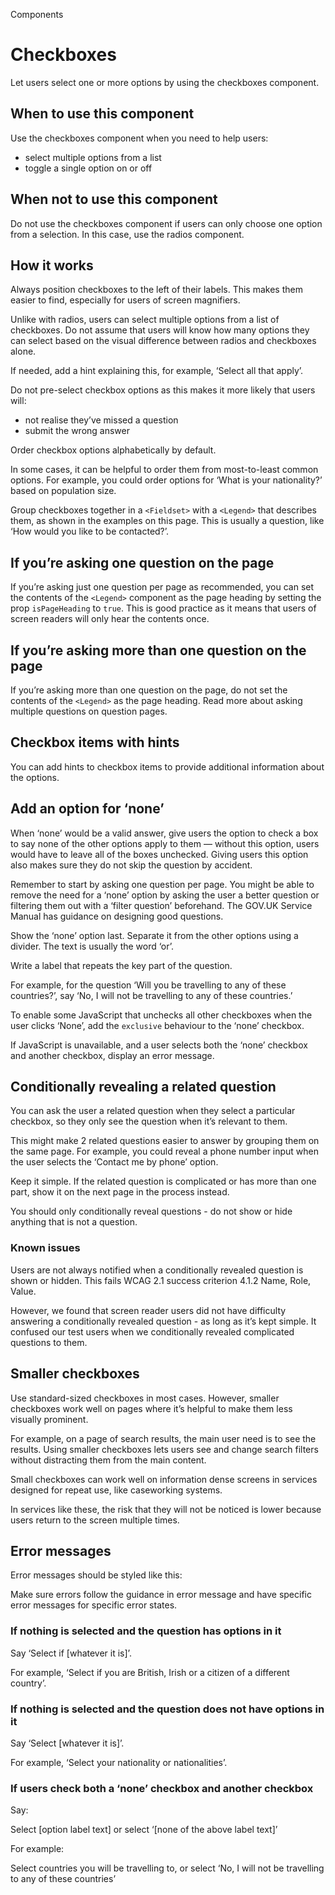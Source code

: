 
<Meta title="Components/Checkboxes" />

<Hint>Components</Hint>

# Checkboxes

Let users select one or more options by using the checkboxes component.

<Canvas of={CheckboxStories.primary} />

## When to use this component

Use the checkboxes component when you need to help users:

- select multiple options from a list
- toggle a single option on or off

## When not to use this component

Do not use the checkboxes component if users can only choose one option from a selection. In this case, use the radios component.

## How it works

Always position checkboxes to the left of their labels. This makes them easier to find, especially for users of screen magnifiers.

Unlike with radios, users can select multiple options from a list of checkboxes. Do not assume that users will know how many options they can select based on the visual difference between radios and checkboxes alone.

If needed, add a hint explaining this, for example, ‘Select all that apply’.

Do not pre-select checkbox options as this makes it more likely that users will:

- not realise they’ve missed a question
- submit the wrong answer

Order checkbox options alphabetically by default.

In some cases, it can be helpful to order them from most-to-least common options. For example, you could order options for ‘What is your nationality?’ based on population size.

Group checkboxes together in a `<Fieldset>` with a `<Legend>` that describes them, as shown in the examples on this page. This is usually a question, like ‘How would you like to be contacted?’.

## If you’re asking one question on the page

If you’re asking just one question per page as recommended, you can set the contents of the `<Legend>` component as the page heading by setting the prop `isPageHeading` to `true`. This is good practice as it means that users of screen readers will only hear the contents once.

<Canvas of={CheckboxStories.primary} />

## If you’re asking more than one question on the page

If you’re asking more than one question on the page, do not set the contents of the `<Legend>` as the page heading. Read more about asking multiple questions on question pages.

<Canvas of={CheckboxStories.withoutHeading} />

## Checkbox items with hints

You can add hints to checkbox items to provide additional information about the options.

<Canvas of={CheckboxStories.itemsWithHints} />

## Add an option for ‘none’

When ‘none’ would be a valid answer, give users the option to check a box to say none of the other options apply to them — without this option, users would have to leave all of the boxes unchecked. Giving users this option also makes sure they do not skip the question by accident.

Remember to start by asking one question per page. You might be able to remove the need for a ‘none’ option by asking the user a better question or filtering them out with a ‘filter question’ beforehand. The GOV.UK Service Manual has guidance on designing good questions.

Show the ‘none’ option last. Separate it from the other options using a divider. The text is usually the word ‘or’.

Write a label that repeats the key part of the question.

For example, for the question ‘Will you be travelling to any of these countries?’, say ‘No, I will not be travelling to any of these countries.’

To enable some JavaScript that unchecks all other checkboxes when the user clicks ‘None’, add the `exclusive` behaviour to the ‘none’ checkbox.

<Canvas of={CheckboxStories.noneOption} />

If JavaScript is unavailable, and a user selects both the ‘none’ checkbox and another checkbox, display an error message.

<Canvas of={CheckboxStories.noneOptionError} />

## Conditionally revealing a related question

You can ask the user a related question when they select a particular checkbox, so they only see the question when it’s relevant to them.

This might make 2 related questions easier to answer by grouping them on the same page. For example, you could reveal a phone number input when the user selects the ‘Contact me by phone’ option.

<Canvas of={CheckboxStories.conditional} />

Keep it simple. If the related question is complicated or has more than one part, show it on the next page in the process instead.

You should only conditionally reveal questions - do not show or hide anything that is not a question.

### Known issues

Users are not always notified when a conditionally revealed question is shown or hidden. This fails WCAG 2.1 success criterion 4.1.2 Name, Role, Value.

However, we found that screen reader users did not have difficulty answering a conditionally revealed question - as long as it’s kept simple. It confused our test users when we conditionally revealed complicated questions to them.

## Smaller checkboxes

Use standard-sized checkboxes in most cases. However, smaller checkboxes work well on pages where it’s helpful to make them less visually prominent.

For example, on a page of search results, the main user need is to see the results. Using smaller checkboxes lets users see and change search filters without distracting them from the main content.

<Canvas of={CheckboxStories.small} />

Small checkboxes can work well on information dense screens in services designed for repeat use, like caseworking systems.

In services like these, the risk that they will not be noticed is lower because users return to the screen multiple times.

## Error messages

Error messages should be styled like this:

<Canvas of={CheckboxStories.error} />

Make sure errors follow the guidance in error message and have specific error messages for specific error states.

### If nothing is selected and the question has options in it

Say ‘Select if [whatever it is]’.

For example, ‘Select if you are British, Irish or a citizen of a different country’.

### If nothing is selected and the question does not have options in it

Say ‘Select [whatever it is]’.

For example, ‘Select your nationality or nationalities’.

### If users check both a ‘none’ checkbox and another checkbox

Say:

<InsetText>
  Select [option label text] or select ‘[none of the above label text]’
</InsetText>

For example:

<InsetText>
  Select countries you will be travelling to, or select ‘No, I will not be travelling to any of these countries’
</InsetText>

<GovScript />
